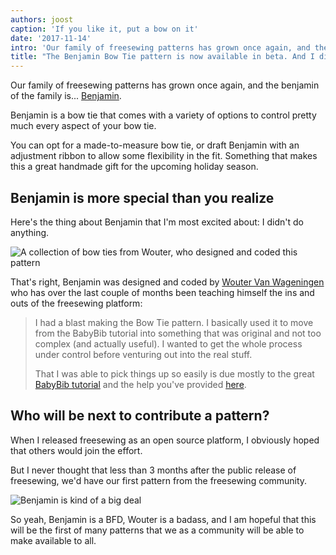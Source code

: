 ```yaml
---
authors: joost
caption: 'If you like it, put a bow on it'
date: '2017-11-14'
intro: 'Our family of freesewing patterns has grown once again, and the benjamin of the family is... Benjamin .'
title: "The Benjamin Bow Tie pattern is now available in beta. And I didn't even have to do anything."
---
```


Our family of freesewing patterns has grown once again, and the benjamin of the
family is... [Benjamin](/designs/benjamin).

<!-- truncate -->

Benjamin is a bow tie that comes with a variety of options to control pretty
much every aspect of your bow tie.

You can opt for a made-to-measure bow tie, or draft Benjamin with an adjustment
ribbon to allow some flexibility in the fit. Something that makes this a great
handmade gift for the upcoming holiday season.

## Benjamin is more special than you realize

Here's the thing about Benjamin that I'm most excited about: I didn't do
anything.

![A collection of bow ties from Wouter, who designed and coded this
pattern](https://posts.freesewing.org/uploads/bowties_4f3e05ec53.jpg)

That's right, Benjamin was designed and coded by [Wouter Van
Wageningen](/users/xdpug) who has over the last couple of months been teaching
himself the ins and outs of the freesewing platform:

> I had a blast making the Bow Tie pattern. I basically used it to move from
> the BabyBib tutorial into something that was original and not too complex
> (and actually useful). I wanted to get the whole process under control
> before venturing out into the real stuff.
>
> That I was able to pick things up so easily is due mostly to the great
> [BabyBib tutorial](https://freesewing.org/tutorials/pattern-design/) and the
> help you've provided [here](https://discord.freesewing.org).

## Who will be next to contribute a pattern?

When I released freesewing as an open source platform, I obviously hoped that
others would join the effort.

But I never thought that less than 3 months after the public release of
freesewing, we'd have our first pattern from the freesewing community.

![Benjamin is kind of a big
deal](https://posts.freesewing.org/uploads/giphy_7a40f62815.gif)

So yeah, Benjamin is a BFD, Wouter is a badass, and I am hopeful that this will
be the first of many patterns that we as a community will be able to make
available to all.
